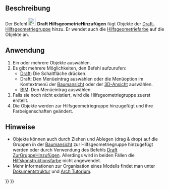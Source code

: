 <languages/>

{{Docnav/de
|[[Draft_AddToGroup/de|ZurGruppeHinzufügen]]
|[[Draft_ToggleDisplayMode/de|AnzeigemodusUmschalten]]
|[[Draft_Workbench/de|Draft]]
|IconL=Draft_AddToGroup.svg
|IconR=Draft_ToggleDisplayMode.svg
|IconC=Workbench_Draft.svg
}}

{{GuiCommand/de
|Name=Draft AddConstruction
|Name/de=Draft HilfsgeometrieHinzufügen
|MenuLocation=Werkzeuge → Zur Hilfsgeometriegruppe hinzufügen<br>Dienstprogramme → Zur Hilfsgeometriegruppe hinzufügen
|Workbenches=[[Draft_Workbench/de|Draft]], [[BIM_Workbench/de|BIM]]
|Version/de=0.17
|SeeAlso=[[Draft_ToggleConstructionMode/de|Draft KonstruktionsmodusUmschalten]], [[Draft_AddToGroup/de|Draft ZuGruppeHinzufügen]]
}}

<span id="Description"></span>
==Beschreibung==

Der Befehl [[Image:Draft_AddConstruction.svg|24px]] '''Draft HilfsgeometrieHinzufügen''' fügt Objekte der [[Draft_ToggleConstructionMode/de|Draft-Hilfsgeometriegruppe]] hinzu. Er wendet auch die [[Draft_ToggleConstructionMode/de#Einstellungen|Hilfsgeometriefarbe]] auf die Objekte an.

<span id="Usage"></span>
==Anwendung==

# Ein oder mehrere Objekte auswählen.
# Es gibt mehrere Möglichkeiten, den Befehl aufzurufen:
#* [[Draft_Workbench/de|Draft]]: Die Schaltfläche {{Button|[[Image:Draft_AddConstruction.svg|16px]] [[Draft_AddConstruction/de|Zur Hilfsgeometriegruppe hinzufügen]]}} drücken.
#* Draft: Den Menüeintrag {{MenuCommand|Dienstprogramme → [[Image:Draft_AddConstruction.svg|16px]] Zur Hilfsgeometriegruppe hinzufügen}} auswählen oder die Menüoption im Kontextmenü der [[Tree_view/de|Baumansicht]] oder der [[3D_view/de|3D-Ansicht]] auswählen.
#* [[BIM_Workbench/de|BIM]]: Den Menüeintrag {{MenuCommand|Werkzeuge → [[Image:Draft_AddConstruction.svg|16px]] Zur Hilfsgeometriegruppe hinzufügen}} auswählen.
# Falls sie noch nicht existiert, wird die Hilfsgeometriegruppe zuerst erstellt.
# Die Objekte werden zur Hilfsgeometriegruppe hinzugefügt und ihre Farbeigenschaften geändert.

<span id="Notes"></span>
==Hinweise==

* Objekte können auch durch Ziehen und Ablegen (drag & drop) auf die Gruppen in der [[Tree_view/de|Baumansicht]] zur Hilfsgeometriegruppe hinzugefügt werden oder durch Verwendung des Befehls [[Draft_AddToGroup/de|Draft ZurGruppeHinzufügen]]. Allerdings wird in beiden Fällen die [[Draft_ToggleConstructionMode/de#Einstellungen|Hilfskonstruktionsfarbe]] nicht angewendet.
* Mehr Informationen zur Organisation eines Modells findet man unter [[Document_structure/de|Dokumentstruktur]] und [[Arch_tutorial/de#Ihr_Modell_organisieren|Arch Tutorium]].


{{Docnav/de
|[[Draft_AddToGroup/de|ZurGruppeHinzufügen]]
|[[Draft_ToggleDisplayMode/de|AnzeigemodusUmschalten]]
|[[Draft_Workbench/de|Draft]]
|IconL=Draft_AddToGroup.svg
|IconR=Draft_ToggleDisplayMode.svg
|IconC=Workbench_Draft.svg
}}

{{Draft Tools navi{{#translation:}}}}
{{Userdocnavi{{#translation:}}}}